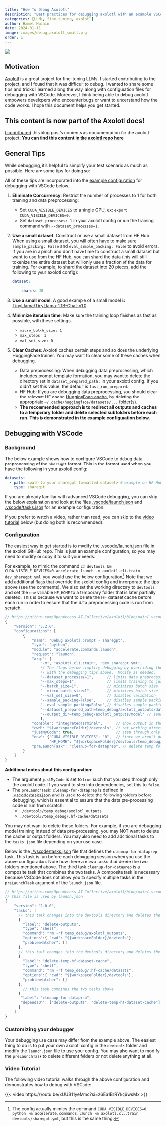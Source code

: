 ```yaml
---
title: "How To Debug Axolotl"
description: "Best practices for debugging axolotl with an example VSCode config."
categories: [LLMs, fine-tuning, axolotl]
author: Hamel Husain
date: 2024-01-11
image: images/debug_axolotl_small.png
order: 1
---
```


![](images/debug_axolotl.png)

## Motivation

[Axolotl](https://github.com/OpenAccess-AI-Collective/axolotl) is a great project for fine-tuning LLMs.  I started contributing to the project, and I found that it was difficult to debug.  I wanted to share some tips and tricks I learned along the way, along with configuration files for debugging with VSCode.  Moreover, I think being able to debug axolotl empowers developers who encounter bugs or want to understand how the code works.  I hope this document helps you get started.

:::{.callout-important}

## This content is now part of the Axolotl docs!

[I contributed](https://github.com/OpenAccess-AI-Collective/axolotl/pull/1089) this blog post's contents as documentation for the axolotl project. **You can find this content [in the axolotl repo here](https://github.com/OpenAccess-AI-Collective/axolotl/blob/main/docs/debugging.md)**.

:::

## General Tips

While debugging, it's helpful to simplify your test scenario as much as possible.  Here are some tips for doing so:

:::{.callout-note}
All of these tips are incorporated into the [example configuration](#configuration) for debugging with VSCode below.
:::

1. **Eliminate Concurrency**: Restrict the number of processes to 1 for both training and data preprocessing:
    - Set `CUDA_VISIBLE_DEVICES` to a single GPU, ex: `export CUDA_VISIBLE_DEVICES=0`.
    - Set `dataset_processes: 1` in your axolotl config or run the training command with `--dataset_processes=1`.
2. **Use a small dataset**: Construct or use a small dataset from HF Hub. When using a small dataset, you will often have to make sure `sample_packing: False` and `eval_sample_packing: False` to avoid errors.  If you are in a pinch and don't have time to construct a small dataset but want to use from the HF Hub, you can shard the data (this will still tokenize the entire dataset but will only use a fraction of the data for training.  For example, to shard the dataset into 20 pieces, add the following to your axolotl config):

    ```yaml
    dataset:
        ...
        shards: 20
    ```

3. **Use a small model**: A good example of a small model is [TinyLlama/TinyLlama-1.1B-Chat-v1.0](https://huggingface.co/TinyLlama/TinyLlama-1.1B-Chat-v1.0).
4. **Minimize iteration time**: Make sure the training loop finishes as fast as possible, with these settings.
    - `micro_batch_size: 1`
    - `max_steps: 1` 
    - `val_set_size: 0`
5. **Clear Caches:** Axolotl caches certain steps and so does the underlying HuggingFace trainer.  You may want to clear some of these caches when debugging.
    - Data preprocessing: When debugging data preprocessing, which includes prompt template formation, you may want to delete the directory set in `dataset_prepared_path:` in your axolotl config.  If you didn't set this value, the default is `last_run_prepared`.
    - HF Hub: If you are debugging data preprocessing, you should clear the relevant HF cache [HuggingFace cache](https://huggingface.co/docs/datasets/cache), by deleting the appropriate `~/.cache/huggingface/datasets/...` folder(s).
    - **The recommended approach is to redirect all outputs and caches to a temporary folder and delete selected subfolders before each run.  This is demonstrated in the example configuration below.**
        

## Debugging with VSCode

### Background

The below example shows how to configure VSCode to debug data preprocessing of the `sharegpt` format.  This is the format used when you have the following in your axolotl config:

```yaml
datasets:
  - path: <path to your sharegpt formatted dataset> # example on HF Hub: philschmid/guanaco-sharegpt-style
    type: sharegpt
```

:::{.callout-important}
If you are already familiar with advanced VSCode debugging, you can skip the below explanation and look at the files [.vscode/launch.json](../.vscode/launch.json) and [.vscode/tasks.json](https://github.com/OpenAccess-AI-Collective/axolotl/blob/main/.vscode/tasks.json) for an example configuration.
:::

:::{.callout-tip}
If you prefer to watch a video, rather than read, you can skip to the [video tutorial](#video-tutorial) below (but doing both is recommended).
:::

### Configuration

The easiest way to get started is to modify the [.vscode/launch.json](https://github.com/OpenAccess-AI-Collective/axolotl/blob/main/.vscode/launch.json) file in the axolotl GitHub repo.  This is just an example configuration, so you may need to modify or copy it to suit your needs.

For example, to mimic the command `cd devtools && CUDA_VISIBLE_DEVICES=0 accelerate launch -m axolotl.cli.train dev_sharegpt.yml`, you would use the below configuration[^1].  Note that we add additional flags that override the axolotl config and incorporate the tips above (see the comments). We also set the working directory to `devtools` and set the `env` variable `HF_HOME` to a temporary folder that is later partially deleted.  This is because we want to delete the HF dataset cache before each run in order to ensure that the data preprocessing code is run from scratch.

```js
// https://github.com/OpenAccess-AI-Collective/axolotl/blob/main/.vscode/launch.json
{
    "version": "0.2.0",
    "configurations": [
        {
            "name": "Debug axolotl prompt - sharegpt",
            "type": "python",
            "module": "accelerate.commands.launch",
            "request": "launch",
            "args": [
                "-m", "axolotl.cli.train", "dev_sharegpt.yml",
                // The flags below simplify debugging by overriding the axolotl config 
                // with the debugging tips above.  Modify as needed.
                "--dataset_processes=1",      // limits data preprocessing to one process
                "--max_steps=1",              // limits training to just one step
                "--batch_size=1",             // minimizes batch size
                "--micro_batch_size=1",       // minimizes batch size
                "--val_set_size=0",           // disables validation
                "--sample_packing=False",     // disables sample packing which is necessary for small datasets
                "--eval_sample_packing=False",// disables sample packing on eval set
                "--dataset_prepared_path=temp_debug/axolotl_outputs/data", // send data outputs to a temp folder
                "--output_dir=temp_debug/axolotl_outputs/model" // send model outputs to a temp folder
                ],
            "console": "integratedTerminal",      // show output in the integrated terminal
            "cwd": "${workspaceFolder}/devtools", // set working directory to devtools from the root of the project
            "justMyCode": true,                   // step through only axolotl code
            "env": {"CUDA_VISIBLE_DEVICES": "0",  // Since we aren't doing distributed training, we need to limit to one GPU
                    "HF_HOME": "${workspaceFolder}/devtools/temp_debug/.hf-cache"}, // send HF cache to a temp folder
            "preLaunchTask": "cleanup-for-dataprep", // delete temp folders (see below)
        }
    ]
}
```

**Additional notes about this configuration:**

- The argument `justMyCode` is set to `true` such that you step through only the axolotl code.  If you want to step into dependencies, set this to `false`.
- The `preLaunchTask`: `cleanup-for-dataprep` is defined in [.vscode/tasks.json](https://github.com/OpenAccess-AI-Collective/axolotl/blob/main/.vscode/tasks.json) and is used to delete the following folders before debugging, which is essential to ensure that the data pre-processing code is run from scratch:
    -  `./devtools/temp_debug/axolotl_outputs` 
    - `./devtools/temp_debug/.hf-cache/datasets`

:::{.callout-tip}

You may not want to delete these folders. For example, if you are debugging model training instead of data pre-processing, you may NOT want to delete the cache or output folders. You may also need to add additional tasks to the `tasks.json` file depending on your use case.

:::

Below is the [./vscode/tasks.json](https://github.com/OpenAccess-AI-Collective/axolotl/blob/main/.vscode/tasks.json) file that defines the `cleanup-for-dataprep` task.  This task is run before each debugging session when you use the above configuration.  Note how there are two tasks that delete the two folders mentioned above.  The third task `cleanup-for-dataprep` is a composite task that combines the two tasks.  A composite task is necessary because VSCode does not allow you to specify multiple tasks in the `preLaunchTask` argument of the `launch.json` file.

```js
// https://github.com/OpenAccess-AI-Collective/axolotl/blob/main/.vscode/tasks.json
// this file is used by launch.json
{
    "version": "2.0.0",
    "tasks": [
      // this task changes into the devtools directory and deletes the temp_debug/axolotl_outputs folder
      {
        "label": "delete-outputs",
        "type": "shell",
        "command": "rm -rf temp_debug/axolotl_outputs",
        "options":{ "cwd": "${workspaceFolder}/devtools"},
        "problemMatcher": []
      },
      // this task changes into the devtools directory and deletes the `temp_debug/.hf-cache/datasets` folder
      {
        "label": "delete-temp-hf-dataset-cache",
        "type": "shell",
        "command": "rm -rf temp_debug/.hf-cache/datasets",
        "options":{ "cwd": "${workspaceFolder}/devtools"},
        "problemMatcher": []
      },
        // this task combines the two tasks above
      {
       "label": "cleanup-for-dataprep",
       "dependsOn": ["delete-outputs", "delete-temp-hf-dataset-cache"],
      }
    ]
}
```

### Customizing your debugger

Your debugging use case may differ from the example above.  The easiest thing to do is to put your own axolotl config in the `devtools` folder and modify the `launch.json` file to use your config.  You may also want to modify the `preLaunchTask` to delete different folders or not delete anything at all.

### Video Tutorial

The following video tutorial walks through the above configuration and demonstrates how to debug with VSCode:

{{< video https://youtu.be/xUUB11yeMmc?si=z6Ea1BrRYkq6wsMx >}}


[^1]: The config actually mimics the command `CUDA_VISIBLE_DEVICES=0 python -m accelerate.commands.launch -m axolotl.cli.train devtools/sharegpt.yml`, but this is the same thing.